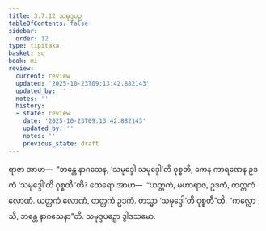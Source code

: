 ```yaml
---
title: 3.7.12 သမုဒ္ဒပဉှ
tableOfContents: false
sidebar:
  order: 12
type: tipitaka
basket: su
book: mi
review:
  current: review
  updated: '2025-10-23T09:13:42.882143'
  updated_by: ''
  notes: ''
  history:
  - state: review
    date: '2025-10-23T09:13:42.882143'
    updated_by: ''
    notes: ''
    previous_state: draft
---
```



<ReviewStatus review={frontmatter.review} showDetails={true} />

<HypothesisAnnotation frontmatter={frontmatter} />

<DynamicBreadcrumb />

<Division number="105" book="mi" e="ch" v="28">

<Paragraph number="495" book="mi">
ရာဇာ အာဟ—  “ဘန္တေ နာဂသေန, ‘သမုဒ္ဒေါ သမုဒ္ဒေါ’တိ ဝုစ္စတိ, ကေန ကာရဏေန ဥဒကံ ‘သမုဒ္ဒေါ’တိ ဝုစ္စတီ”တိ? ထေရော အာဟ—  “ယတ္တကံ, မဟာရာဇ, ဥဒကံ, တတ္တကံ လောဏံ. ယတ္တကံ လောဏံ, တတ္တကံ ဥဒကံ. တသ္မာ ‘သမုဒ္ဒေါ’တိ ဝုစ္စတီ”တိ.
</Paragraph>

<Paragraph number="496" book="mi">
“ကလ္လောသိ, ဘန္တေ နာဂသေနာ”တိ.

</Paragraph>
</Division>

<Paragraph number="497" type="center" book="mi">
သမုဒ္ဒပဉှော ဒွါဒသမော.
</Paragraph>